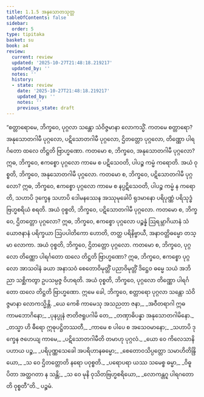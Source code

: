 ```yaml
---
title: 1.1.5 အနုသောတသုတ္တ
tableOfContents: false
sidebar:
  order: 5
type: tipitaka
basket: su
book: a4
review:
  current: review
  updated: '2025-10-27T21:48:18.219217'
  updated_by: ''
  notes: ''
  history:
  - state: review
    date: '2025-10-27T21:48:18.219217'
    updated_by: ''
    notes: ''
    previous_state: draft
---
```



<ReviewStatus review={frontmatter.review} showDetails={true} />

<HypothesisAnnotation frontmatter={frontmatter} />

<DynamicBreadcrumb />

<Division number="5" book="a4" e="ch" v="15" p="311">

<Paragraph number="25" book="a4">
“စတ္တာရောမေ, ဘိက္ခဝေ, ပုဂ္ဂလာ သန္တော သံဝိဇ္ဇမာနာ လောကသ္မိံ. ကတမေ စတ္တာရော? အနုသောတဂါမီ ပုဂ္ဂလော, ပဋိသောတဂါမီ ပုဂ္ဂလော, ဌိတတ္တော ပုဂ္ဂလော, တိဏ္ဏော ပါရင်္ဂတော ထလေ တိဋ္ဌတိ ဗြာဟ္မဏော. ကတမော စ, ဘိက္ခဝေ, အနုသောတဂါမီ ပုဂ္ဂလော? ဣဓ, ဘိက္ခဝေ, ဧကစ္စော ပုဂ္ဂလော ကာမေ စ ပဋိသေဝတိ, ပါပဉ္စ ကမ္မံ ကရောတိ. အယံ ဝုစ္စတိ, ဘိက္ခဝေ, အနုသောတဂါမီ ပုဂ္ဂလော.
</Paragraph>

<Paragraph number="26" book="a4">
ကတမော စ, ဘိက္ခဝေ, ပဋိသောတဂါမီ ပုဂ္ဂလော? ဣဓ, ဘိက္ခဝေ, ဧကစ္စော ပုဂ္ဂလော ကာမေ စ နပ္ပဋိသေဝတိ, ပါပဉ္စ ကမ္မံ န ကရောတိ, သဟာပိ ဒုက္ခေန သဟာပိ ဒေါမနဿေန အဿုမုခေါပိ ရုဒမာနော ပရိပုဏ္ဏံ ပရိသုဒ္ဓံ ဗြဟ္မစရိယံ စရတိ. အယံ ဝုစ္စတိ, ဘိက္ခဝေ, ပဋိသောတဂါမီ ပုဂ္ဂလော.
</Paragraph>

<Paragraph number="27" book="a4">
ကတမော စ, ဘိက္ခဝေ, ဌိတတ္တော ပုဂ္ဂလော? ဣဓ, ဘိက္ခဝေ, ဧကစ္စော ပုဂ္ဂလော ပဉ္စန္နံ ဩရမ္ဘာဂိယာနံ သံယောဇနာနံ ပရိက္ခယာ ဩပပါတိကော ဟောတိ, တတ္ထ ပရိနိဗ္ဗာယီ, အနာဝတ္တိဓမ္မော တသ္မာ လောကာ. အယံ ဝုစ္စတိ, ဘိက္ခဝေ, ဌိတတ္တော ပုဂ္ဂလော.
</Paragraph>

<Paragraph number="28" book="a4">
ကတမော စ, ဘိက္ခဝေ, ပုဂ္ဂလော တိဏ္ဏော ပါရင်္ဂတော ထလေ တိဋ္ဌတိ ဗြာဟ္မဏော? ဣဓ, ဘိက္ခဝေ, ဧကစ္စော ပုဂ္ဂလော အာသဝါနံ ခယာ အနာသဝံ စေတောဝိမုတ္တိံ ပညာဝိမုတ္တိံ ဒိဋ္ဌေဝ ဓမ္မေ သယံ အဘိညာ သစ္ဆိကတွာ ဥပသမ္ပဇ္ဇ ဝိဟရတိ. အယံ ဝုစ္စတိ, ဘိက္ခဝေ, ပုဂ္ဂလော တိဏ္ဏော ပါရင်္ဂတော ထလေ တိဋ္ဌတိ ဗြာဟ္မဏော. ဣမေ ခေါ, ဘိက္ခဝေ, စတ္တာရော ပုဂ္ဂလာ သန္တော သံဝိဇ္ဇမာနာ လောကသ္မိန္တိ.
</Paragraph>

<Paragraph number="29" type="verses" book="a4">
_ယေ ကေစိ ကာမေသု အသညတာ ဇနာ,_  
_အဝီတရာဂါ ဣဓ ကာမဘောဂိနော;_  
_ပုနပ္ပုနံ ဇာတိဇရူပဂါမိ တေ,_  
_တဏှာဓိပန္နာ အနုသောတဂါမိနော._  

</Paragraph>

<Paragraph number="30" type="verses" book="a4">
_တသ္မာ ဟိ ဓီရော ဣဓုပဋ္ဌိတဿတီ,_  
_ကာမေ စ ပါပေ စ အသေဝမာနော;_  
_သဟာပိ ဒုက္ခေန ဇဟေယျ ကာမေ,_  
_ပဋိသောတဂါမီတိ တမာဟု ပုဂ္ဂလံ._  

</Paragraph>

<Paragraph number="31" type="verses" book="a4">
_ယော ဝေ ကိလေသာနိ ပဟာယ ပဉ္စ,_  
_ပရိပုဏ္ဏသေခေါ အပရိဟာနဓမ္မော;_  
_စေတောဝသိပ္ပတ္တော သမာဟိတိန္ဒြိယော,_  
_သ ဝေ ဌိတတ္တောတိ နရော ပဝုစ္စတိ._  

</Paragraph>

<Paragraph number="32" type="verses" book="a4">
_ပရောပရာ ယဿ သမေစ္စ ဓမ္မာ,_  
_ဝိဓူပိတာ အတ္ထဂတာ န သန္တိ;_  
_သ ဝေ မုနိ ဝုသိတဗြဟ္မစရိယော,_  
_လောကန္တဂူ ပါရဂတောတိ ဝုစ္စတီ”တိ._  


</Paragraph>
</Division>

<Paragraph number="33" type="center" book="a4">
ပဉ္စမံ.
</Paragraph>